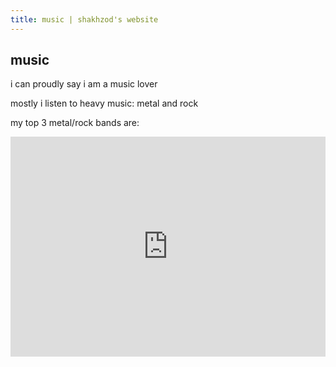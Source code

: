 ```yaml
---
title: music | shakhzod's website
---
```

## music
i can proudly say i am a music lover

mostly i listen to heavy music: metal and rock

my top 3 metal/rock bands are:

<iframe src="https://open.spotify.com/embed/playlist/7klF80mtUlMnj229WzAVnW?utm_source=generator&theme=0" width="100%" height="352" frameBorder="0" allowfullscreen="" allow="autoplay; clipboard-write; encrypted-media; fullscreen; picture-in-picture" loading="lazy" />
<iframe src="https://open.spotify.com/embed/playlist/37i9dQZF1DZ06evO4k3YGY?utm_source=generator&theme=0" width="100%" height="352" frameBorder="0" allowfullscreen="" allow="autoplay; clipboard-write; encrypted-media; fullscreen; picture-in-picture" loading="lazy" />
<iframe src="https://open.spotify.com/embed/playlist/2n6k7Rl40asvPcAym2OCks?utm_source=generator&theme=0" width="100%" height="352" frameBorder="0" allowfullscreen="" allow="autoplay; clipboard-write; encrypted-media; fullscreen; picture-in-picture" loading="lazy" />
---
besides metal, i love chill and lo-fi music:
<iframe src="https://open.spotify.com/embed/playlist/6o7gIOJZRU1hqPn14EM35L?utm_source=generator&theme=0" width="100%" height="352" frameBorder="0" allowfullscreen="" allow="autoplay; clipboard-write; encrypted-media; fullscreen; picture-in-picture" loading="lazy" />
<iframe src="https://open.spotify.com/embed/playlist/37i9dQZF1DZ06evO3ZEKIs?utm_source=generator&theme=0" width="100%" height="352" frameBorder="0" allowfullscreen="" allow="autoplay; clipboard-write; encrypted-media; fullscreen; picture-in-picture" loading="lazy" />
<iframe src="https://open.spotify.com/embed/playlist/37i9dQZF1DX7gIoKXt0gmx?utm_source=generator&theme=0" width="100%" height="352" frameBorder="0" allowfullscreen="" allow="autoplay; clipboard-write; encrypted-media; fullscreen; picture-in-picture" loading="lazy" />
---
you can check <a href="https://open.spotify.com/user/shahzodkk?si=9f2e1a897d5c4b5f" target="_blank">my profile</a> for more music tastes.
